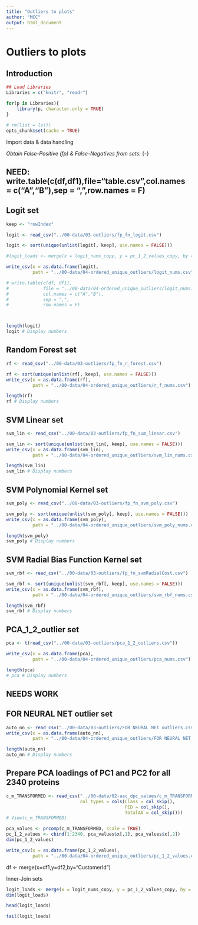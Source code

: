 ```yaml
---
title: "Outliers to plots"
author: "MCC"
output: html_document
---
```


# Outliers to plots

## Introduction

```r
## Load Libraries
Libraries = c("knitr", "readr")

for(p in Libraries){
    library(p, character.only = TRUE)
}
```

```r
# rm(list = ls())
opts_chunk$set(cache = TRUE)
```

Import data & data handling

*Obtain False-Positive (fp) & False-Negatives from sets:* {-}

## NEED: write.table(c(df,df1),file="table.csv",col.names = c("A","B"),sep = ",",row.names = F)

## Logit set
```r
keep <- "rowIndex"

logit <- read_csv("../00-data/03-outliers/fp_fn_logit.csv")

logit <- sort(unique(unlist(logit[, keep], use.names = FALSE)))

#logit_loads <- merge(x = logit_nums_copy, y = pc_1_2_values_copy, by = "rowNum")

write_csv(x = as.data.frame(logit), 
          path = "../00-data/04-ordered_unique_outliers/logit_nums.csv")

# write.table(c(df, df1),
#             file = "../00-data/04-ordered_unique_outliers/logit_nums.csv",
#             col.names = c("A","B"),
#             sep = ",",
#             row.names = F)



length(logit)
logit # Display numbers
```

## Random Forest set
```r
rf <- read_csv("../00-data/03-outliers/fp_fn_r_forest.csv")

rf <- sort(unique(unlist(rf[, keep], use.names = FALSE)))
write_csv(x = as.data.frame(rf), 
          path = "../00-data/04-ordered_unique_outliers/r_f_nums.csv")

length(rf)
rf # Display numbers
```

## SVM Linear set
```r
svm_lin <- read_csv("../00-data/03-outliers/fp_fn_svm_linear.csv")

svm_lin <- sort(unique(unlist(svm_lin[, keep], use.names = FALSE)))
write_csv(x = as.data.frame(svm_lin), 
          path = "../00-data/04-ordered_unique_outliers/svm_lin_nums.csv")

length(svm_lin)
svm_lin # Display numbers
```

## SVM Polynomial Kernel set
```r
svm_poly <- read_csv("../00-data/03-outliers/fp_fn_svm_poly.csv")

svm_poly <- sort(unique(unlist(svm_poly[, keep], use.names = FALSE)))
write_csv(x = as.data.frame(svm_poly), 
          path = "../00-data/04-ordered_unique_outliers/svm_poly_nums.csv")

length(svm_poly)
svm_poly # Display numbers
```

## SVM Radial Bias Function Kernel set
```r
svm_rbf <- read_csv("../00-data/03-outliers/fp_fn_svmRadialCost.csv")

svm_rbf <- sort(unique(unlist(svm_rbf[, keep], use.names = FALSE)))
write_csv(x = as.data.frame(svm_rbf), 
          path = "../00-data/04-ordered_unique_outliers/svm_rbf_nums.csv")

length(svm_rbf)
svm_rbf # Display numbers
```

## PCA_1_2_outlier set
```r
pca <- t(read_csv("../00-data/03-outliers/pca_1_2_outliers.csv"))

write_csv(x = as.data.frame(pca),
          path = "../00-data/04-ordered_unique_outliers/pca_nums.csv")

length(pca)
# pca # Display numbers
```

## NEEDS WORK

## FOR NEURAL NET outlier set 
```r
auto_nn <- read_csv("../00-data/03-outliers/FOR NEURAL NET outliers.csv")
write_csv(x = as.data.frame(auto_nn), 
          path = "../00-data/04-ordered_unique_outliers/FOR NEURAL NET outlier.csv")

length(auto_nn)
auto_nn # Display numbers
```


## Prepare PCA loadings of PC1 and PC2 for all 2340 proteins
```r
c_m_TRANSFORMED <- read_csv("../00-data/02-aac_dpc_values/c_m_TRANSFORMED.csv",
                            col_types = cols(Class = col_skip(),
                                             PID = col_skip(), 
                                             TotalAA = col_skip()))
# View(c_m_TRANSFORMED)

pca_values <- prcomp(c_m_TRANSFORMED, scale = TRUE)
pc_1_2_values <- cbind(1:2340, pca_values$x[,1], pca_values$x[,2])
dim(pc_1_2_values)

write_csv(x = as.data.frame(pc_1_2_values),
          path = "../00-data/04-ordered_unique_outliers/pc_1_2_values.csv")
```

df <- merge(x=df1,y=df2,by="CustomerId")

Inner-Join sets
```r
logit_loads <- merge(x = logit_nums_copy, y = pc_1_2_values_copy, by = "rowNum")
dim(logit_loads)

head(logit_loads)
```

```r
tail(logit_loads)
```






